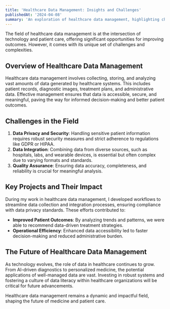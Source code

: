 ```yaml
---
title: 'Healthcare Data Management: Insights and Challenges'
publishedAt: '2024-04-08'
summary: 'An exploration of healthcare data management, highlighting challenges, best practices, and the potential for data-driven improvements in patient care.'
---
```


The field of healthcare data management is at the intersection of technology and patient care, offering significant opportunities for improving outcomes. However, it comes with its unique set of challenges and complexities.

## Overview of Healthcare Data Management

Healthcare data management involves collecting, storing, and analyzing vast amounts of data generated by healthcare systems. This includes patient records, diagnostic images, treatment plans, and administrative data. Effective management ensures that data is accessible, secure, and meaningful, paving the way for informed decision-making and better patient outcomes.

## Challenges in the Field

1. **Data Privacy and Security**: Handling sensitive patient information requires robust security measures and strict adherence to regulations like GDPR or HIPAA.
2. **Data Integration**: Combining data from diverse sources, such as hospitals, labs, and wearable devices, is essential but often complex due to varying formats and standards.
3. **Quality Assurance**: Ensuring data accuracy, completeness, and reliability is crucial for meaningful analysis.

## Key Projects and Their Impact

During my work in healthcare data management, I developed workflows to streamline data collection and integration processes, ensuring compliance with data privacy standards. These efforts contributed to:

- **Improved Patient Outcomes**: By analyzing trends and patterns, we were able to recommend data-driven treatment strategies.
- **Operational Efficiency**: Enhanced data accessibility led to faster decision-making and reduced administrative burden.

## The Future of Healthcare Data Management

As technology evolves, the role of data in healthcare continues to grow. From AI-driven diagnostics to personalized medicine, the potential applications of well-managed data are vast. Investing in robust systems and fostering a culture of data literacy within healthcare organizations will be critical for future advancements.

Healthcare data management remains a dynamic and impactful field, shaping the future of medicine and patient care.
